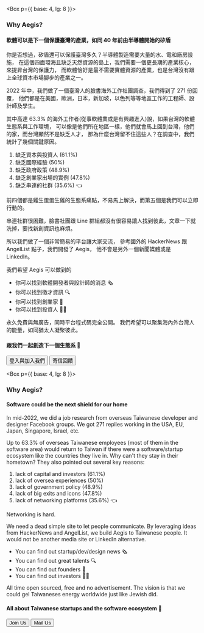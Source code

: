 
<Box p={{ base: 4, lg: 8 }}>

### Why Aegis?

#### 軟體可以是下一個保護臺灣的產業，如同 40 年前由半導體開始的矽盾

你是否想過，矽盾還可以保護臺灣多久？半導體製造需要大量的水、電和廠房設施，
在這個四面環海且缺乏天然資源的島上，我們需要一個更長期的產業核心，來提昇台灣的保護力，
而軟體恰好是最不需要實體資源的產業，也是台灣沒有跟上全球資本市場腳步的產業之一。

2022 年中，我們做了一個臺灣人的臉書海外工作社團調查，我們得到了
<Text as='span' mx='1' fontSize='xl' color='red'>271</Text> 份回覆，
他們都是在美國，歐洲，日本，新加坡，以色列等等地區工作的工程師、設計師及學生。

其中高達 <Text as='span' mx='1' fontSize='xl' color='red'>63.3%</Text> 
的海外工作者(從事軟體業或是有興趣進入)說，如果台灣的軟體生態系與工作環境，
可以像是他們所在地區一樣，他們就會馬上回到台灣，他們的家，而台灣顯然不是缺乏人才，
那為什麼台灣留不住這些人？在調查中，我們統計了幾個關鍵原因。

1. 缺乏資本與投資人 (61.1%)
2. 缺乏國際經驗 (50%)
3. 缺乏政府政策 (48.9%)
4. 缺乏創業家出場的實例 (47.8%)
5. <Text as='span' color='red'> 缺乏串連的社群 (35.6%) 👈 </Text> 

前四個都是雞生蛋蛋生雞的生態系痛點，不易馬上解決，而第五個是我們可以立即行動的。

串連社群很困難，臉書社團跟 Line 群組都沒有很容易讓人找到彼此，文章一下就洗掉，要找新創資訊也麻煩。

所以我們做了一個非常簡易的平台讓大家交流，
參考國外的 HackerNews 跟 AngelList 點子，我們開發了 Aegis，
他不會是另外一個新聞媒體或是 LinkedIn。

我們希望 Aegis 可以做到的

* 你可以找到軟體開發者與設計師的消息 🗞️  
* 你可以找到徵才資訊 🔍   
* 你可以找到創業家 👋
* 你可以找到投資人 👨‍🦳

永久免費與無廣告，同時平台程式碼完全公開。
我們希望可以聚集海內外台灣人的能量，如同猶太人凝聚彼此。

#### 跟我們一起創造下一個生態系 👊

<NextLink href="/auth/signIn">
  <Button>登入與加入我們</Button>
</NextLink>

<NextLink href="mailto: jacky@aegis.tw">
  <Button ml='16px'>寄信回饋</Button>
</NextLink>

</Box>

<Divider />

<Box p={{ base: 4, lg: 8 }}>

### Why Aegis?

#### Software could be the next shield for our home

In mid-2022, we did a job research from overseas 
Taiwanese developer and designer Facebook groups. 
We got <Text as='span' mx='1' fontSize='xl' color='red'>271</Text> replies 
working in the USA, EU, Japan, Singapore, Israel, etc. 

Up to <Text as='span' mx='1' fontSize='xl' color='red'>63.3%</Text> 
of overseas Taiwanese employees (most of them in the software area) would return to 
Taiwan if there were a software/startup ecosystem like the countries they live in. Why can't they stay in their hometown? 
They also pointed out several key reasons:

1. lack of capital and investors (61.1%)
2. lack of oversea experiences (50%)
3. lack of government policy (48.9%)
4. lack of big exits and icons (47.8%)
5. <Text as='span' color='red'> lack of networking platforms (35.6%) 👈 </Text> 

Networking is hard. 

We need a dead simple site to let people communicate.
By leveraging ideas from HackerNews and AngelList, we build Aegis to Taiwanese people.
It would not be another media site or LinkedIn alternative.

* You can find out startup/dev/design news 🗞️  
* You can find out great talents 🔍   
* You can find out founders 👋
* You can find out investors 👨‍🦳

All time open sourced, free and no advertisement.
The vision is that we could gel Taiwaneses energy worldwide just like Jewish did. 

#### All about Taiwanese startups and the software ecosystem 👊

<NextLink href="/auth/signIn">
  <Button>Join Us</Button>
</NextLink>

<NextLink href="mailto: jacky@aegis.tw">
  <Button ml='16px'>Mail Us</Button>
</NextLink>

</Box>